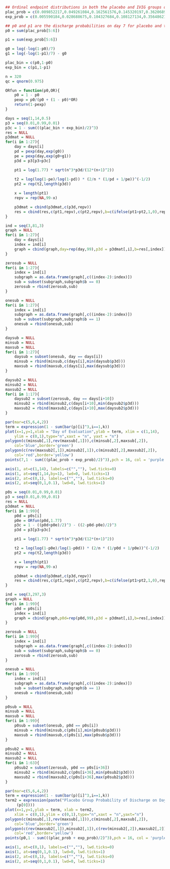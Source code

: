 ```r
## Ordinal endpoint distributions in both the placebo and IVIG groups on day 7
plac_prob = c(0.009852217,0.049261084,0.162561576,0.145320197,0.362068966,0.270935961)
exp_prob = c(0.005590184,0.028688675,0.104327684,0.108127134,0.356486213,0.396780110)

## p0 and p1 are the discharge probabilities on day 7 for placebo and treatment, respectively.
p0 = sum(plac_prob[5:6])

p1 = sum(exp_prob[5:6])

g0 = log(-log(1-p0)/7)
g1 = log(-log(1-p1)/7) - g0

plac_bin = c(p0,1-p0)
exp_bin = c(p1,1-p1)

n = 320
qc = qnorm(0.975)

ORfun = function(p0,OR){
	p0 = 1 - p0
	pexp = p0/(p0 + (1 - p0)*OR)
	return(1-pexp)
}

days = seq(1,14,0.5)
p3 = seq(0.01,0.99,0.01)
p3c = 1 - sum(((plac_bin + exp_bin)/2)^3)
res = NULL
p3dmat = NULL
for(i in 1:27){
	day = days[i]
	pd = pexp(day,exp(g0))
	pe = pexp(day,exp(g0+g1))
	p3d = p3[p3>p3c]

	pt1 = log(1.77) * sqrt(n^3*p3d/(12*(n+1)^2))
	
	t2 = log(log(1-pe)/log(1-pd)) * (2/n * (1/pd + 1/pe))^(-1/2)
	pt2 = rep(t2,length(p3d))

	x = length(pt1)
	repv = rep(NA,99-x)	

	p3dmat = cbind(p3dmat,c(p3d,repv))
	res = cbind(res,c(pt1,repv),c(pt2,repv),b=c(ifelse(pt1>pt2,1,0),repv))
}

ind = seq(3,81,3)
graph = NULL
for(i in 1:27){
	day = days[i]
	index = ind[i]
	graph = cbind(graph,day=rep(day,99),p3d = p3dmat[,i],b=res[,index])
}

zerosub = NULL
for(i in 1:27){
	index = ind[i]
	subgraph = as.data.frame(graph[,c((index-2):index)])
	sub = subset(subgraph,subgraph$b == 0)
	zerosub = rbind(zerosub,sub)
}

onesub = NULL
for(i in 1:27){
	index = ind[i]
	subgraph = as.data.frame(graph[,c((index-2):index)])
	sub = subset(subgraph,subgraph$b == 1)
	onesub = rbind(onesub,sub)
}

daysub = NULL
minsub = NULL
maxsub = NULL
for(i in 1:27){
	daysub = subset(onesub, day == days[i])
	minsub = rbind(minsub,c(days[i],min(daysub$p3d)))
	maxsub = rbind(maxsub,c(days[i],max(daysub$p3d)))
}

daysub2 = NULL
minsub2 = NULL
maxsub2 = NULL
for(i in 1:17){
	daysub2 = subset(zerosub, day == days[i+10])
	minsub2 = rbind(minsub2,c(days[i+10],min(daysub2$p3d)))
	maxsub2 = rbind(maxsub2,c(days[i+10],max(daysub2$p3d)))
}

par(mar=c(5,6,4,2))
term = expression(1 - sum(bar(p)[i]^3,i==1,k))
plot(x=1,y=1,xlab = "Day of Evaluation",ylab = term, xlim = c(1,14),
	ylim = c(0,1),type="n",xaxt = "n", yaxt = "n")
polygon(c(minsub[,1],rev(maxsub[,1])),c(minsub[,2],maxsub[,2]),
	col='blue',border='green')
polygon(c(rev(maxsub2[,1]),minsub2[,1]),c(minsub2[,2],maxsub2[,2]),
	col='red',border='yellow')
points(7,1 - sum(((plac_prob + exp_prob)/2)^3),pch = 16, col = 'purple')

axis(1, at=c(1,14), labels=c("",""), lwd.ticks=0)
axis(1, at=seq(1,14,by=1), lwd=0, lwd.ticks=1)
axis(2, at=c(0,1), labels=c("",""), lwd.ticks=0)
axis(2, at=seq(0,1,0.1), lwd=0, lwd.ticks=1)
```

```r
p0s = seq(0.01,0.99,0.01)
p3 = seq(0.01,0.99,0.01)
res = NULL
p3dmat = NULL
for(i in 1:99){
	p0d = p0s[i]
	p0e = ORfun(p0d,1.77)
	p3c = 1 - ((p0d+p0e)/2)^3 - ((2-p0d-p0e)/2)^3
	p3d = p3[p3>p3c]

	pt1 = log(1.77) * sqrt(n^3*p3d/(12*(n+1)^2))

	t2 = log(log(1-p0e)/log(1-p0d)) * (2/n * (1/p0d + 1/p0e))^(-1/2)
	pt2 = rep(t2,length(p3d))

	x = length(pt1)
	repv = rep(NA,99-x)	

	p3dmat = cbind(p3dmat,c(p3d,repv))
	res = cbind(res,c(pt1,repv),c(pt2,repv),b=c(ifelse(pt1>pt2,1,0),repv))	
}

ind = seq(3,297,3)
graph = NULL
for(i in 1:99){
	p0d = p0s[i]
	index = ind[i]
	graph = cbind(graph,p0d=rep(p0d,99),p3d = p3dmat[,i],b=res[,index])
}

zerosub = NULL
for(i in 1:99){
	index = ind[i]
	subgraph = as.data.frame(graph[,c((index-2):index)])
	sub = subset(subgraph,subgraph$b == 0)
	zerosub = rbind(zerosub,sub)
}

onesub = NULL
for(i in 1:99){
	index = ind[i]
	subgraph = as.data.frame(graph[,c((index-2):index)])
	sub = subset(subgraph,subgraph$b == 1)
	onesub = rbind(onesub,sub)
}

p0sub = NULL
minsub = NULL
maxsub = NULL
for(i in 1:99){
	p0sub = subset(onesub, p0d == p0s[i])
	minsub = rbind(minsub,c(p0s[i],min(p0sub$p3d)))
	maxsub = rbind(maxsub,c(p0s[i],max(p0sub$p3d)))
}

p0sub2 = NULL
minsub2 = NULL
maxsub2 = NULL
for(i in 1:63){
	p0sub2 = subset(zerosub, p0d == p0s[i+36])
	minsub2 = rbind(minsub2,c(p0s[i+36],min(p0sub2$p3d)))
	maxsub2 = rbind(maxsub2,c(p0s[i+36],max(p0sub2$p3d)))
}

par(mar=c(5,6,4,2))
term = expression(1 - sum(bar(p)[i]^3,i==1,k))
term2 = expression(paste("Placebo Group Probability of Discharge on Day 7 ",
	 (p[0])))
plot(x=1,y=1,ylab = term, xlab = term2, 
	xlim = c(0,1),ylim = c(0,1),type="n",xaxt = "n",yaxt="n")
polygon(c(minsub[,1],rev(maxsub[,1])),c(minsub[,2],maxsub[,2]),
	col='blue',border='green')
polygon(c(rev(maxsub2[,1]),minsub2[,1]),c(rev(minsub2[,2]),maxsub2[,2]),
	col='red',border='yellow')
points(p0,1 - sum(((plac_prob + exp_prob)/2)^3),pch = 16, col = 'purple')

axis(1, at=c(0,1), labels=c("",""), lwd.ticks=0)
axis(1, at=seq(0,1,0.1), lwd=0, lwd.ticks=1)
axis(2, at=c(0,1), labels=c("",""), lwd.ticks=0)
axis(2, at=seq(0,1,0.1), lwd=0, lwd.ticks=1)
```